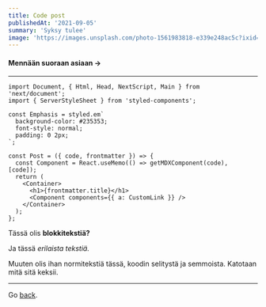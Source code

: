 ```yaml
---
title: Code post
publishedAt: '2021-09-05'
summary: 'Syksy tulee'
image: 'https://images.unsplash.com/photo-1561983818-e339e248ac5c?ixid=MnwxMjA3fDB8MHxwaG90by1wYWdlfHx8fGVufDB8fHx8&ixlib=rb-1.2.1&auto=format&fit=crop&w=1494&q=80'
---
```


#### Mennään suoraan asiaan ->

---

```jsx:kasper.works/snippet-directory/here
import Document, { Html, Head, NextScript, Main } from 'next/document';
import { ServerStyleSheet } from 'styled-components';

const Emphasis = styled.em`
  background-color: #235353;
  font-style: normal;
  padding: 0 2px;
`;

const Post = ({ code, frontmatter }) => {
  const Component = React.useMemo(() => getMDXComponent(code), [code]);
  return (
    <Container>
      <h1>{frontmatter.title}</h1>
      <Component components={{ a: CustomLink }} />
    </Container>
  );
};

```

Tässä olis **blokkitekstiä?**

Ja tässä _erilaista tekstiä._

Muuten olis ihan normitekstiä tässä, koodin selitystä ja semmoista. Katotaan mitä sitä keksii.

---

Go [back](/).
